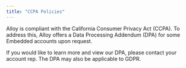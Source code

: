 ```yaml
---
title: "CCPA Policies"
---
```


Alloy is compliant with the California Consumer Privacy Act (CCPA). To address this, Alloy offers a Data Processing Addendum (DPA) for some Embedded accounts upon request. 

If you would like to learn more and view our DPA, please contact your account rep. The DPA may also be applicable to GDPR.